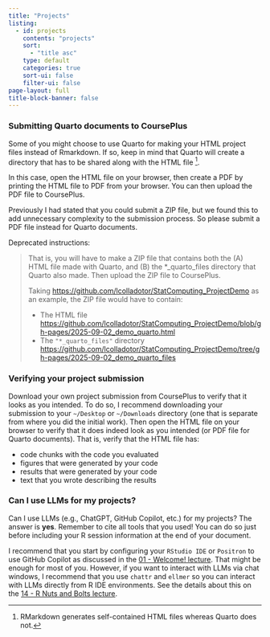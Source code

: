 ```yaml
---
title: "Projects"
listing:
  - id: projects
    contents: "projects"
    sort:
      - "title asc"
    type: default
    categories: true
    sort-ui: false
    filter-ui: false
page-layout: full
title-block-banner: false
---
```



::: callout-tip
### Submitting Quarto documents to CoursePlus

Some of you might choose to use Quarto for making your HTML project files instead of Rmarkdown. If so, keep in mind that Quarto will create a directory that has to be shared along with the HTML file ^[RMarkdown generates self-contained HTML files whereas Quarto does not.]. 

In this case, open the HTML file on your browser, then create a PDF by printing the HTML file to PDF from your browser. You can then upload the PDF file to CoursePlus.

Previously I had stated that you could submit a ZIP file, but we found this to add unnecessary complexity to the submission process. So please submit a PDF file instead for Quarto documents.

Deprecated instructions:

> That is, you will have to make a ZIP file that contains both the (A) HTML file made with Quarto, and (B) the *_quarto_files directory that Quarto also made. Then upload the ZIP file to CoursePlus.
> 
> Taking <https://github.com/lcolladotor/StatComputing_ProjectDemo> as an example, the ZIP file would have to contain:
> 
> * The HTML file <https://github.com/lcolladotor/StatComputing_ProjectDemo/blob/gh-pages/2025-09-02_demo_quarto.html>
> * The `"*_quarto_files"` directory <https://github.com/lcolladotor/StatComputing_ProjectDemo/tree/gh-pages/2025-09-02_demo_quarto_files>
:::

::: callout-important
### Verifying your project submission

Download your own project submission from CoursePlus to verify that it looks as you intended. To do so, I recommend downloading your submission to your `~/Desktop` or `~/Downloads` directory (one that is separate from where you did the initial work). Then open the HTML file on your browser to verify that it does indeed look as you intended (or PDF file for Quarto documents). That is, verify that the HTML file has:

* code chunks with the code you evaluated
* figures that were generated by your code
* results that were generated by your code
* text that you wrote describing the results

:::

::: callout-note
### Can I use LLMs for my projects?

Can I use LLMs (e.g., ChatGPT, GitHub Copilot, etc.) for my projects? The answer is **yes**. Remember to cite all tools that you used! You can do so just before including your R session information at the end of your document.

I recommend that you start by configuring your `RStudio IDE` or `Positron` to use GitHub Copilot as discussed in the [01 - Welcome! lecture](posts/01-welcome/#how-to-apply-for-github-education-and-configure-github-copilot). That might be enough for most of you. However, if you want to interact with LLMs via chat windows, I recommend that you use `chattr` and `ellmer` so you can interact with LLMs directly from R IDE environments. See the details about this on the [14 - R Nuts and Bolts lecture](posts/14-r-nuts-and-bolts/#interacting-with-llms-in-rstudio-ide-positron).

:::